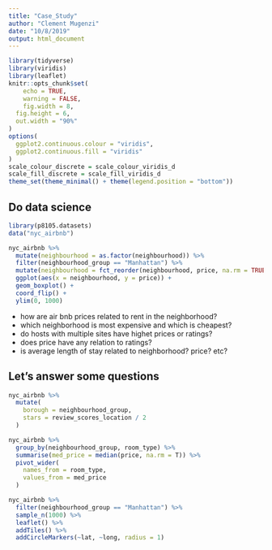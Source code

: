 ```yaml
---
title: "Case_Study"
author: "Clement Mugenzi"
date: "10/8/2019"
output: html_document
---
```


```r
library(tidyverse)
library(viridis)
library(leaflet)
knitr::opts_chunk$set(
	echo = TRUE,
	warning = FALSE,
	fig.width = 8, 
  fig.height = 6,
  out.width = "90%"
)
options(
  ggplot2.continuous.colour = "viridis",
  ggplot2.continuous.fill = "viridis"
)
scale_colour_discrete = scale_colour_viridis_d
scale_fill_discrete = scale_fill_viridis_d
theme_set(theme_minimal() + theme(legend.position = "bottom"))
```


## Do data science

```r
library(p8105.datasets)
data("nyc_airbnb")
```



```r
nyc_airbnb %>%
  mutate(neighbourhood = as.factor(neighbourhood)) %>%
  filter(neighbourhood_group == "Manhattan") %>% 
  mutate(neighbourhood = fct_reorder(neighbourhood, price, na.rm = TRUE)) %>% 
  ggplot(aes(x = neighbourhood, y = price)) +
  geom_boxplot() +
  coord_flip() + 
  ylim(0, 1000)
```





* how are air bnb prices related to rent in the neighborhood?
* which neighborhood is most expensive and which is cheapest?
* do hosts with multiple sites have highet prices or ratings?
* does price have any relation to ratings?
* is average length of stay related to neighborhood? price? etc?



## Let's answer some questions

```r
nyc_airbnb %>% 
  mutate(
    borough = neighbourhood_group,
    stars = review_scores_location / 2
  )
```


```r
nyc_airbnb %>% 
  group_by(neighbourhood_group, room_type) %>% 
  summarise(med_price = median(price, na.rm = T)) %>% 
  pivot_wider(
    names_from = room_type,
    values_from = med_price
  )
```



```r
nyc_airbnb %>% 
  filter(neighbourhood_group == "Manhattan") %>% 
  sample_n(1000) %>% 
  leaflet() %>% 
  addTiles() %>% 
  addCircleMarkers(~lat, ~long, radius = 1)
```






































